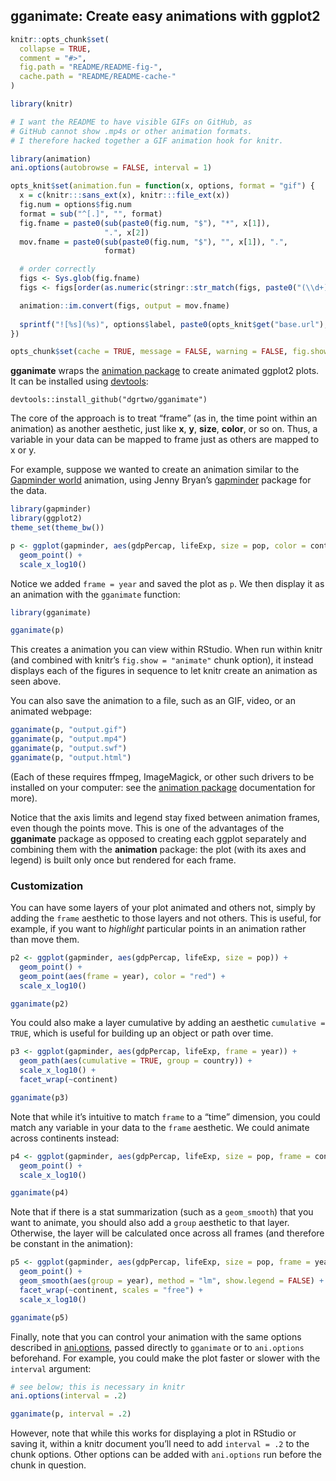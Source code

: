 ## gganimate: Create easy animations with ggplot2

<!-- README.md is generated from README.Rmd. Please edit that file -->

```r
knitr::opts_chunk$set(
  collapse = TRUE,
  comment = "#>",
  fig.path = "README/README-fig-",
  cache.path = "README/README-cache-"
)
```


```r
library(knitr)

# I want the README to have visible GIFs on GitHub, as
# GitHub cannot show .mp4s or other animation formats.
# I therefore hacked together a GIF animation hook for knitr.

library(animation)
ani.options(autobrowse = FALSE, interval = 1)

opts_knit$set(animation.fun = function(x, options, format = "gif") {
  x = c(knitr:::sans_ext(x), knitr:::file_ext(x))
  fig.num = options$fig.num
  format = sub("^[.]", "", format)
  fig.fname = paste0(sub(paste0(fig.num, "$"), "*", x[1]), 
                     ".", x[2])
  mov.fname = paste0(sub(paste0(fig.num, "$"), "", x[1]), ".", 
                     format)

  # order correctly
  figs <- Sys.glob(fig.fname)
  figs <- figs[order(as.numeric(stringr::str_match(figs, paste0("(\\d+)\\.", x[2]))[, 2]))]

  animation::im.convert(figs, output = mov.fname)
  
  sprintf("![%s](%s)", options$label, paste0(opts_knit$get("base.url"), mov.fname))
})

opts_chunk$set(cache = TRUE, message = FALSE, warning = FALSE, fig.show = "animate")
```

**gganimate** wraps the [animation package](https://mran.microsoft.com/package/animation/) to create animated ggplot2 plots. It can be installed using [devtools](https://github.com/hadley/devtools):

```
devtools::install_github("dgrtwo/gganimate")
```

The core of the approach is to treat "frame" (as in, the time point within an animation) as another aesthetic, just like **x**, **y**, **size**, **color**, or so on. Thus, a variable in your data can be mapped to frame just as others are mapped to x or y.

For example, suppose we wanted to create an animation similar to the [Gapminder world](http://www.gapminder.org/world) animation, using Jenny Bryan's [gapminder](https://github.com/jennybc/gapminder) package for the data.

```r
library(gapminder)
library(ggplot2)
theme_set(theme_bw())
```

```r
p <- ggplot(gapminder, aes(gdpPercap, lifeExp, size = pop, color = continent, frame = year)) +
  geom_point() +
  scale_x_log10()
```

Notice we added `frame = year` and saved the plot as `p`. We then display it as an animation with the `gganimate` function:

```r
library(gganimate)

gganimate(p)
```

This creates a animation you can view within RStudio. When run within knitr (and combined with knitr's `fig.show = "animate"` chunk option), it instead displays each of the figures in sequence to let knitr create an animation as seen above.

You can also save the animation to a file, such as an GIF, video, or an animated webpage:

```r
gganimate(p, "output.gif")
gganimate(p, "output.mp4")
gganimate(p, "output.swf")
gganimate(p, "output.html")
```

(Each of these requires ffmpeg, ImageMagick, or other such drivers to be installed on your computer: see the [animation package](https://mran.microsoft.com/package/animation/) documentation for more).

Notice that the axis limits and legend stay fixed between animation frames, even though the points move. This is one of the advantages of the **gganimate** package as opposed to creating each ggplot separately and combining them with the **animation** package: the plot (with its axes and legend) is built only once but rendered for each frame.

### Customization

You can have some layers of your plot animated and others not, simply by adding the `frame` aesthetic to those layers and not others. This is useful, for example, if you want to *highlight* particular points in an animation rather than move them. 

```r
p2 <- ggplot(gapminder, aes(gdpPercap, lifeExp, size = pop)) +
  geom_point() +
  geom_point(aes(frame = year), color = "red") +
  scale_x_log10()

gganimate(p2)
```

You could also make a layer cumulative by adding an aesthetic `cumulative = TRUE`, which is useful for building up an object or path over time.

```r
p3 <- ggplot(gapminder, aes(gdpPercap, lifeExp, frame = year)) +
  geom_path(aes(cumulative = TRUE, group = country)) +
  scale_x_log10() +
  facet_wrap(~continent)

gganimate(p3)
```

Note that while it's intuitive to match `frame` to a "time" dimension, you could match any variable in your data to the `frame` aesthetic. We could animate across continents instead:

```r
p4 <- ggplot(gapminder, aes(gdpPercap, lifeExp, size = pop, frame = continent)) +
  geom_point() +
  scale_x_log10()

gganimate(p4)
```

Note that if there is a stat summarization (such as a `geom_smooth`) that you want to animate, you should also add a `group` aesthetic to that layer. Otherwise, the layer will be calculated once across all frames (and therefore be constant in the animation):

```r
p5 <- ggplot(gapminder, aes(gdpPercap, lifeExp, size = pop, frame = year)) +
  geom_point() +
  geom_smooth(aes(group = year), method = "lm", show.legend = FALSE) +
  facet_wrap(~continent, scales = "free") +
  scale_x_log10()

gganimate(p5)
```

Finally, note that you can control your animation with the same options described in [ani.options](https://www.rforge.net/doc/packages/animation/ani.options.html), passed directly to `gganimate` or to `ani.options` beforehand. For example, you could make the plot faster or slower with the `interval` argument:

```r
# see below; this is necessary in knitr
ani.options(interval = .2)
```

```r
gganimate(p, interval = .2)
```

However, note that while this works for displaying a plot in RStudio or saving it, within a knitr document you'll need to add `interval = .2` to the chunk options. Other options can be added with `ani.options` run before the chunk in question.
